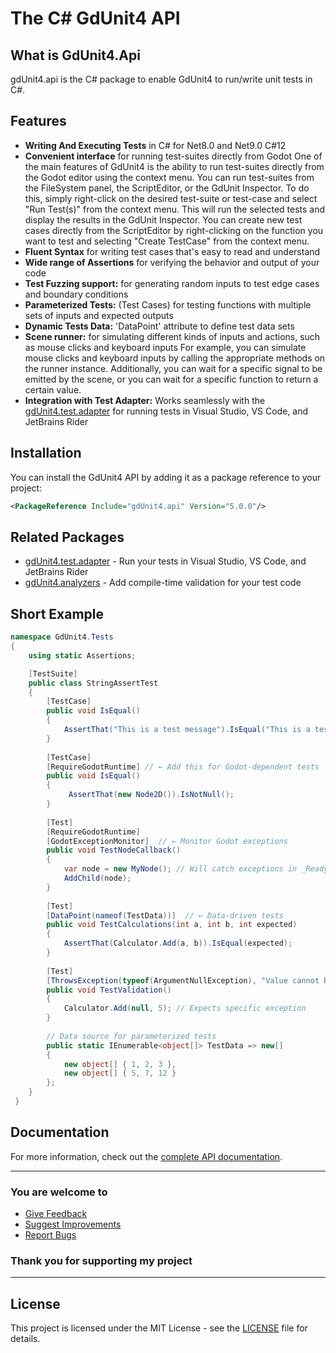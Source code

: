 # The C# GdUnit4 API

## What is GdUnit4.Api

gdUnit4.api is the C# package to enable GdUnit4 to run/write unit tests in C#.

## Features

* **Writing And Executing Tests** in C# for Net8.0 and Net9.0 C#12
* **Convenient interface** for running test-suites directly from Godot
  One of the main features of GdUnit4 is the ability to run test-suites directly from the Godot editor using the context menu. You can run test-suites from the FileSystem panel,
  the ScriptEditor, or the GdUnit Inspector. To do this, simply right-click on the desired test-suite or test-case and select "Run Test(s)" from the context menu. This will run the
  selected tests and display the results in the GdUnit Inspector.
  You can create new test cases directly from the ScriptEditor by right-clicking on the function you want to test and selecting "Create TestCase" from the context menu.<br/>
* **Fluent Syntax** for writing test cases that's easy to read and understand
* **Wide range of Assertions** for verifying the behavior and output of your code
* **Test Fuzzing support:** for generating random inputs to test edge cases and boundary conditions
* **Parameterized Tests:** (Test Cases) for testing functions with multiple sets of inputs and expected outputs
* **Dynamic Tests Data:** 'DataPoint' attribute to define test data sets
* **Scene runner:** for simulating different kinds of inputs and actions, such as mouse clicks and keyboard inputs
  For example, you can simulate mouse clicks and keyboard inputs by calling the appropriate methods on the runner instance. Additionally, you can wait for a specific signal to be
  emitted by the scene, or you can wait for a specific function to return a certain value.
* **Integration with Test Adapter:** Works seamlessly with the [gdUnit4.test.adapter](../TestAdapter/README.md) for running tests in Visual Studio, VS Code, and JetBrains Rider

## Installation

You can install the GdUnit4 API by adding it as a package reference to your project:

```xml
<PackageReference Include="gdUnit4.api" Version="5.0.0"/>
```

## Related Packages

* [gdUnit4.test.adapter](../TestAdapter/README.md) - Run your tests in Visual Studio, VS Code, and JetBrains Rider
* [gdUnit4.analyzers](../Analyzers/README.md) - Add compile-time validation for your test code

## Short Example

```csharp
namespace GdUnit4.Tests
{
    using static Assertions;

    [TestSuite]
    public class StringAssertTest
    {
        [TestCase]
        public void IsEqual()
        {
            AssertThat("This is a test message").IsEqual("This is a test message");
        }
        
        [TestCase] 
        [RequireGodotRuntime] // ← Add this for Godot-dependent tests
        public void IsEqual()
        {
             AssertThat(new Node2D()).IsNotNull();
        }
        
        [Test]
        [RequireGodotRuntime]
        [GodotExceptionMonitor]  // ← Monitor Godot exceptions
        public void TestNodeCallback()
        {
            var node = new MyNode(); // Will catch exceptions in _Ready()
            AddChild(node);
        }
        
        [Test]
        [DataPoint(nameof(TestData))]  // ← Data-driven tests
        public void TestCalculations(int a, int b, int expected)
        {
            AssertThat(Calculator.Add(a, b)).IsEqual(expected);
        }
        
        [Test]
        [ThrowsException(typeof(ArgumentNullException), "Value cannot be null")]
        public void TestValidation()
        {
            Calculator.Add(null, 5); // Expects specific exception
        }
        
        // Data source for parameterized tests
        public static IEnumerable<object[]> TestData => new[]
        {
            new object[] { 1, 2, 3 },
            new object[] { 5, 7, 12 }
        };
    }
 }
```

## Documentation

For more information, check out the [complete API documentation](https://mikeschulze.github.io/gdUnit4/).

---

### You are welcome to

* [Give Feedback](https://github.com/MikeSchulze/gdUnit4Net/discussions)
* [Suggest Improvements](https://github.com/MikeSchulze/gdUnit4Net/issues/new?assignees=MikeSchulze&labels=enhancement&template=feature_request.md&title=)
* [Report Bugs](https://github.com/MikeSchulze/gdUnit4Net/issues/new?assignees=MikeSchulze&labels=bug%2C+task&template=bug_report.md&title=)

### Thank you for supporting my project

---

## License

This project is licensed under the MIT License - see the [LICENSE](../LICENSE) file for details.
